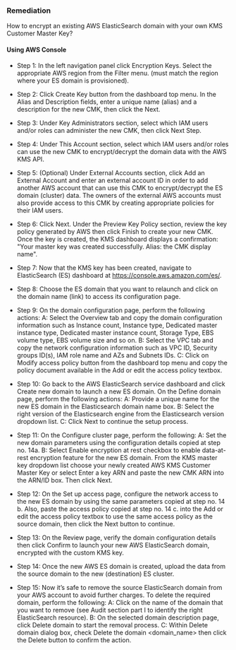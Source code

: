 ### Remediation

How to encrypt an existing AWS ElasticSearch domain with your own KMS Customer Master Key?

#### Using AWS Console

- Step 1: In the left navigation panel click Encryption Keys. Select the appropriate AWS region from the Filter menu. (must match the region where your ES domain is provisioned).

- Step 2: Click Create Key button from the dashboard top menu. In the Alias and Description fields, enter a unique name (alias) and a description for the new CMK, then click the Next.

- Step 3: Under Key Administrators section, select which IAM users and/or roles can administer the new CMK, then click Next Step.

- Step 4: Under This Account section, select which IAM users and/or roles can use the new CMK to encrypt/decrypt the domain data with the AWS KMS API.

- Step 5: (Optional) Under External Accounts section, click Add an External Account and enter an external account ID in order to add another AWS account that can use this CMK to encrypt/decrypt the ES domain (cluster) data. The owners of the external AWS accounts must also provide access to this CMK by creating appropriate policies for their IAM users.

- Step 6: Click Next. Under the Preview Key Policy section, review the key policy generated by AWS then click Finish to create your new CMK. Once the key is created, the KMS dashboard displays a confirmation: "Your master key was created successfully. Alias: the CMK display name".

- Step 7: Now that the KMS key has been created, navigate to ElasticSearch (ES) dashboard at https://console.aws.amazon.com/es/.

- Step 8: Choose the ES domain that you want to relaunch and click on the domain name (link) to access its configuration page.

- Step 9: On the domain configuration page, perform the following actions:
  A: Select the Overview tab and copy the domain configuration information such as Instance count, Instance type, Dedicated master instance type, Dedicated master instance count, Storage Type, EBS volume type, EBS volume size and so on.
  B: Select the VPC tab and copy the network configuration information such as VPC ID, Security groups ID(s), IAM role name and AZs and Subnets IDs.
  C: Click on Modify access policy button from the dashboard top menu and copy the policy document available in the Add or edit the access policy textbox.

- Step 10: Go back to the AWS ElasticSearch service dashboard and click Create new domain to launch a new ES domain. On the Define domain page, perform the following actions:
  A: Provide a unique name for the new ES domain in the Elasticsearch domain name box.
  B: Select the right version of the Elasticsearch engine from the Elasticsearch version dropdown list.
  C: Click Next to continue the setup process.

- Step 11: On the Configure cluster page, perform the following:
  A: Set the new domain parameters using the configuration details copied at step no. 14a.
  B: Select Enable encryption at rest checkbox to enable data-at-rest encryption feature for the new ES domain. From the KMS master key dropdown list choose your newly created AWS KMS Customer Master Key or select Enter a key ARN and paste the new CMK ARN into the ARN/ID box. Then click Next.

- Step 12: On the Set up access page, configure the network access to the new ES domain by using the same parameters copied at step no. 14 b. Also, paste the access policy copied at step no. 14 c. into the Add or edit the access policy textbox to use the same access policy as the source domain, then click the Next button to continue.

- Step 13: On the Review page, verify the domain configuration details then click Confirm to launch your new AWS ElasticSearch domain, encrypted with the custom KMS key.

- Step 14: Once the new AWS ES domain is created, upload the data from the source domain to the new (destination) ES cluster.

- Step 15: Now it’s safe to remove the source ElasticSearch domain from your AWS account to avoid further charges. To delete the required domain, perform the following:
  A: Click on the name of the domain that you want to remove (see Audit section part I to identify the right ElasticSearch resource).
  B: On the selected domain description page, click Delete domain to start the removal process.
  C: Within Delete domain dialog box, check Delete the domain \<domain_name\> then click the Delete button to confirm the action.
